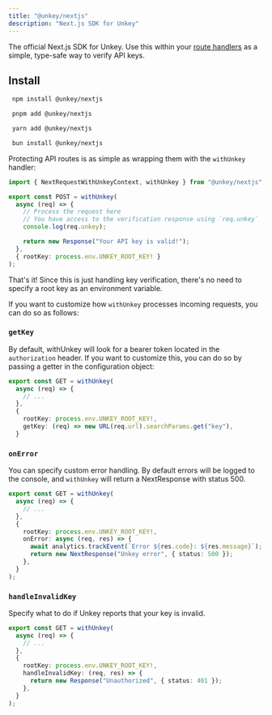 ```yaml
---
title: "@unkey/nextjs"
description: "Next.js SDK for Unkey"
---
```


The official Next.js SDK for Unkey. Use this within your [route handlers](https://nextjs.org/docs/app/building-your-application/routing/route-handlers) as a simple, type-safe way to verify API keys.

<Card
  icon="github"
  title="github.com/unkeyed/unkey/tree/main/packages/nextjs"
  href="https://github.com/unkeyed/unkey/tree/main/packages/nextjs"
/>

## Install

<CodeGroup>

```bash npm
 npm install @unkey/nextjs
```

```bash pnpm
 pnpm add @unkey/nextjs
```

```bash yarn
 yarn add @unkey/nextjs
```

```bash bun
 bun install @unkey/nextjs
```

</CodeGroup>

Protecting API routes is as simple as wrapping them with the `withUnkey` handler:

```ts
import { NextRequestWithUnkeyContext, withUnkey } from "@unkey/nextjs";

export const POST = withUnkey(
  async (req) => {
    // Process the request here
    // You have access to the verification response using `req.unkey`
    console.log(req.unkey);

    return new Response("Your API key is valid!");
  },
  { rootKey: process.env.UNKEY_ROOT_KEY! }
);
```

That's it! Since this is just handling key verification, there's no need to specify a root key as an environment variable.

If you want to customize how `withUnkey` processes incoming requests, you can do so as follows:

### `getKey`

By default, withUnkey will look for a bearer token located in the `authorization` header. If you want to customize this, you can do so by passing a getter
in the configuration object:

```ts
export const GET = withUnkey(
  async (req) => {
    // ...
  },
  {
    rootKey: process.env.UNKEY_ROOT_KEY!,
    getKey: (req) => new URL(req.url).searchParams.get("key"),
  }
```

### `onError`

You can specify custom error handling. By default errors will be logged to the console, and `withUnkey` will return a NextResponse with status 500.

```ts
export const GET = withUnkey(
  async (req) => {
    // ...
  },
  {
    rootKey: process.env.UNKEY_ROOT_KEY!,
    onError: async (req, res) => {
      await analytics.trackEvent(`Error ${res.code}: ${res.message}`);
      return new NextResponse("Unkey error", { status: 500 });
    },
  }
);
```

### `handleInvalidKey`

Specify what to do if Unkey reports that your key is invalid.

```ts
export const GET = withUnkey(
  async (req) => {
    // ...
  },
  {
    rootKey: process.env.UNKEY_ROOT_KEY!,
    handleInvalidKey: (req, res) => {
      return new Response("Unauthorized", { status: 401 });
    },
  }
);
```
